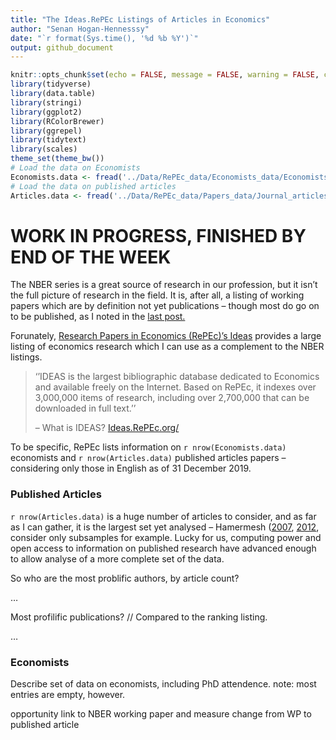```yaml
---
title: "The Ideas.RePEc Listings of Articles in Economics"
author: "Senan Hogan-Hennesssy"
date: "`r format(Sys.time(), '%d %b %Y')`"
output: github_document
---
```

```r
knitr::opts_chunk$set(echo = FALSE, message = FALSE, warning = FALSE, cache = F, fig.align = 'center')
library(tidyverse)
library(data.table)
library(stringi)
library(ggplot2)
library(RColorBrewer)
library(ggrepel)
library(tidytext)
library(scales)
theme_set(theme_bw())
# Load the data on Economists
Economists.data <- fread('../Data/RePEc_data/Economists_data/Economists_repec_data.csv')
# Load the data on published articles
Articles.data <- fread('../Data/RePEc_data/Papers_data/Journal_articles_repec.csv')
```

# WORK IN PROGRESS, FINISHED BY END OF THE WEEK

The NBER series is a great source of research in our profession, but it isn't the full picture of research in the field.
It is, after all, a listing of working papers which are by definition not yet publications -- though most do go on to be published,
as I noted in the [last post.](http://htmlpreview.github.io/?https://github.com/shoganhennessy/Econ_text_data/blob/master/Blog_post_exploration/1_NBER_working_papers.html)

Forunately, [Research Papers in Economics (RePEc)'s Ideas](https://ideas.repec.org/) provides a large listing of economics research which I can 
use as a complement to the NBER listings.

> ''IDEAS is the largest bibliographic database dedicated to Economics and available freely on the Internet. 
> Based on RePEc, it indexes over 3,000,000 items of research, including over 2,700,000 that can be downloaded in full text.''
> 
> -- What is IDEAS?  [Ideas.RePEc.org/](https://ideas.repec.org/) 

To be specific, RePEc lists information on `r nrow(Economists.data)` economists 
and `r nrow(Articles.data)` published articles papers -- considering only those in English as of 31 December 2019.

### Published Articles

`r nrow(Articles.data)` is a huge number of articles to consider, and as far as I can gather, it is the
largest set yet analysed -- Hamermesh ([2007](https://www.nber.org/papers/w6761),
[2012](https://www.nber.org/papers/w18635), consider only subsamples for example.
Lucky for us, computing power and open access to information on published research
have advanced enough to allow analyse of a more complete set of the data.

So who are the most problific authors, by article count?

...


Most profilific publications?  // Compared to the ranking listing.

...





### Economists

Describe set of data on economists, including PhD attendence.
note: most entries are empty, however.




opportunity link to NBER working paper and measure change from WP to published article

